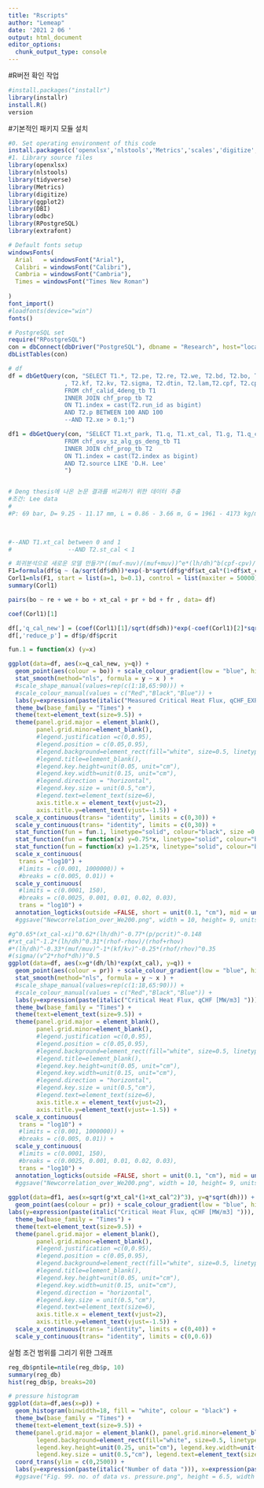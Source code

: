 ```yaml
---
title: "Rscripts"
author: "Lemeap"
date: '2021 2 06 '
output: html_document
editor_options: 
  chunk_output_type: console
---
```


#R버전 확인 작업
```r

#install.packages("installr")
library(installr)
install.R()
version
```

#기본적인 패키지 모듈 설치
```r
#0. Set operating environment of this code
install.packages(c('openxlsx','nlstools','Metrics','scales','digitize','tidyverse','DBI','odbc','RPostgreSQL', 'extrafont'))
#1. Library source files
library(openxlsx)
library(nlstools)
library(tidyverse)
library(Metrics)
library(digitize)
library(ggplot2)
library(DBI)
library(odbc)
library(RPostgreSQL)
library(extrafont)

# Default fonts setup
windowsFonts(
  Arial   = windowsFont("Arial"),
  Calibri = windowsFont("Calibri"),
  Cambria = windowsFont("Cambria"),
  Times = windowsFont("Times New Roman")
  
)
font_import()
#loadfonts(device="win")
fonts()
```

```r
# PostgreSQL set
require("RPostgreSQL")
con = dbConnect(dbDriver("PostgreSQL"), dbname = "Research", host="localhost", port=5432, user="postgres", password="1234")
dbListTables(con)

# df
df = dbGetQuery(con, "SELECT T1.*, T2.pe, T2.re, T2.we, T2.bd, T2.bo, T2.fr, T2.ca, T2.pr, T2.p, T2.pcrit, T2.rhof, T2.rhov, T2.muf, T2.muv
                , T2.kf, T2.kv, T2.sigma, T2.dtin, T2.lam,T2.cpf, T2.cpv, T2.tsat, T2.v
                FROM chf_calid_4deng_tb T1
                INNER JOIN chf_prop_tb T2
                ON T1.index = cast(T2.run_id as bigint)
                AND T2.p BETWEEN 100 AND 100
                --AND T2.xe > 0.1;")

df1 = dbGetQuery(con, "SELECT T1.xt_park, T1.q, T1.xt_cal, T1.g, T1.q_cal, T2.pe, T2.re, T2.we, T2.bd, T2.bo, T2.fr, T2.ca, T2.pr, T2.p, T2.pcrit, T2.rhof, T2.rhov, T2.muf, T2.muv, T1.dh, T1.lh, T1.xi, T2.kf, T2.kv, T2.sigma, T2.dtin, T2.lam,T2.cpf, T2.cpv, T2.tsat, T2.v
                FROM chf_osv_sz_alg_gs_deng_tb T1
                INNER JOIN chf_prop_tb T2
                ON T1.index = cast(T2.index as bigint)
                AND T2.source LIKE 'D.H. Lee'
                ")


# Deng thesis에 나온 논문 결과를 비교하기 위한 데이터 추출
#조건: Lee data
#
#P: 69 bar, D= 9.25 - 11.17 mm, L = 0.86 - 3.66 m, G = 1961 - 4173 kg/m2s, Xin = -0.26 - -0.008, Xe = 0 - 0.47


                
#--AND T1.xt_cal between 0 and 1
#                --AND T2.st_cal < 1
```

```r
# 회귀분석으로 새로운 모델 만들기*((muf-muv)/(muf+muv))^e*(lh/dh)^b(cpf-cpv)/(cpf+cpv))^c
F1=formula(df$q ~ (a/sqrt(df$dh))*exp(-b*sqrt(df$g*df$xt_cal*(1+df$xt_cal^2)^3))) #*((kf-kv)/(kf+kv))^c *((rhof-rhov)/(rhof+rhov))^d*((muf-muv)/(muf+muv))^e)
Corl1=nls(F1, start = list(a=1, b=0.1), control = list(maxiter = 50000),data = df)
summary(Corl1)

pairs(bo ~ re + we + bo + xt_cal + pr + bd + fr , data= df)

coef(Corl1)[1]

```

```r

df[,'q_cal_new'] = (coef(Corl1)[1]/sqrt(df$dh))*exp(-coef(Corl1)[2]*sqrt(df$g*df$xt_cal*(1+df$xt_cal^2)^3))
df[,'reduce_p'] = df$p/df$pcrit

```

```r
fun.1 = function(x) (y=x)

ggplot(data=df, aes(x=q_cal_new, y=q)) +
  geom_point(aes(colour = bo)) + scale_colour_gradient(low = "blue", high = "red") +
  stat_smooth(method="nls", formula = y ~ x ) +
  #scale_shape_manual(values=rep(c(1:18,65:90))) +
  #scale_colour_manual(values = c("Red","Black","Blue")) +
  labs(y=expression(paste(italic("Measured Critical Heat Flux, qCHF_EXP [MW/m3] "))), x=expression(paste(italic("Calculated Critical Heat Flux, qCHF_CAL [MW/m3] ")))) +
  theme_bw(base_family = "Times") +
  theme(text=element_text(size=9.5)) +
  theme(panel.grid.major = element_blank(),
        panel.grid.minor=element_blank(),
        #legend.justification =c(0,0.95), 
        #legend.position = c(0.05,0.95),
        #legend.background=element_rect(fill="white", size=0.5, linetype="solid", colour = "black"),
        #legend.title=element_blank(),
        #legend.key.height=unit(0.05, unit="cm"),
        #legend.key.width=unit(0.15, unit="cm"),
        #legend.direction = "horizontal", 
        #legend.key.size = unit(0.5,"cm"),
        #legend.text=element_text(size=6), 
        axis.title.x = element_text(vjust=2),
        axis.title.y=element_text(vjust=-1.5)) +
  scale_x_continuous(trans= "identity", limits = c(0,30)) +
  scale_y_continuous(trans= "identity", limits = c(0,30)) +
  stat_function(fun = fun.1, linetype="solid", colour="black", size =0.3) + #xlim=c(0.0004,0.12) 
  stat_function(fun = function(x) y=0.75*x, linetype="solid", colour="black", size =0.3) + #xlim=c(0.0004,0.12)
  stat_function(fun = function(x) y=1.25*x, linetype="solid", colour="black", size =0.3) #xlim=c(0.0004,0.12)
  scale_x_continuous(
   trans = "log10") +
   #limits = c(0.001, 1000000)) +
   #breaks = c(0.005, 0.01)) +
  scale_y_continuous(
   #limits = c(0.0001, 150),
   #breaks = c(0.0025, 0.001, 0.01, 0.02, 0.03),
   trans = "log10") +
  annotation_logticks(outside =FALSE, short = unit(0.1, "cm"), mid = unit(0.2, "cm"), base = 10, scaled = TRUE)
  #ggsave("Newcorrelation_over_We200.png", width = 10, height= 9, units = "cm", dpi=1200)
```

```r
#g^0.65*(xt_cal-xi)^0.62*(lh/dh)^-0.77*(p/pcrit)^-0.148
#*xt_cal^-1.2*(lh/dh)^0.31*(rhof-rhov)/(rhof+rhov)
#*(lh/dh)^-0.33*(muf/muv)^-1*(kf/kv)^-0.25*(rhof/rhov)^0.35
#(sigma/(v^2*rhof*dh))^0.5
ggplot(data=df, aes(x=g*(dh/lh)*exp(xt_cal), y=q)) +
  geom_point(aes(colour = pr)) + scale_colour_gradient(low = "blue", high = "red") +
  stat_smooth(method="nls", formula = y ~ x ) +
  #scale_shape_manual(values=rep(c(1:18,65:90))) +
  #scale_colour_manual(values = c("Red","Black","Blue")) +
  labs(y=expression(paste(italic("Critical Heat Flux, qCHF [MW/m3] "))), x=expression(paste(italic("GXt")))) +
  theme_bw(base_family = "Times") +
  theme(text=element_text(size=9.5)) +
  theme(panel.grid.major = element_blank(),
        panel.grid.minor=element_blank(),
        #legend.justification =c(0,0.95), 
        #legend.position = c(0.05,0.95),
        #legend.background=element_rect(fill="white", size=0.5, linetype="solid", colour = "black"),
        #legend.title=element_blank(),
        #legend.key.height=unit(0.05, unit="cm"),
        #legend.key.width=unit(0.15, unit="cm"),
        #legend.direction = "horizontal", 
        #legend.key.size = unit(0.5,"cm"),
        #legend.text=element_text(size=6), 
        axis.title.x = element_text(vjust=2),
        axis.title.y=element_text(vjust=-1.5)) +
  scale_x_continuous(
   trans = "log10") +
   #limits = c(0.001, 1000000)) +
   #breaks = c(0.005, 0.01)) +
  scale_y_continuous(
   #limits = c(0.0001, 150),
   #breaks = c(0.0025, 0.001, 0.01, 0.02, 0.03),
   trans = "log10") +
  annotation_logticks(outside =FALSE, short = unit(0.1, "cm"), mid = unit(0.2, "cm"), base = 10, scaled = TRUE)
  #ggsave("Newcorrelation_over_We200.png", width = 10, height= 9, units = "cm", dpi=1200)
  
ggplot(data=df1, aes(x=sqrt(g*xt_cal*(1+xt_cal^2)^3), y=q*sqrt(dh))) +
  geom_point(aes(colour = pr)) + scale_colour_gradient(low = "blue", high = "red") +
labs(y=expression(paste(italic("Critical Heat Flux, qCHF [MW/m3] "))), x=expression(paste(italic("GXt")))) +
  theme_bw(base_family = "Times") +
  theme(text=element_text(size=9.5)) +
  theme(panel.grid.major = element_blank(),
        panel.grid.minor=element_blank(),
        #legend.justification =c(0,0.95), 
        #legend.position = c(0.05,0.95),
        #legend.background=element_rect(fill="white", size=0.5, linetype="solid", colour = "black"),
        #legend.title=element_blank(),
        #legend.key.height=unit(0.05, unit="cm"),
        #legend.key.width=unit(0.15, unit="cm"),
        #legend.direction = "horizontal", 
        #legend.key.size = unit(0.5,"cm"),
        #legend.text=element_text(size=6), 
        axis.title.x = element_text(vjust=2),
        axis.title.y=element_text(vjust=-1.5)) +
  scale_x_continuous(trans= "identity", limits = c(0,40)) +
  scale_y_continuous(trans= "identity", limits = c(0,0.6)) 

```



실험 조건 범위를 그리기 위한 그래프
```r
reg_db$pntile=ntile(reg_db$p, 10)
summary(reg_db) 
hist(reg_db$p, breaks=20)

# pressure histogram
ggplot(data=df,aes(x=p)) +
  geom_histogram(binwidth=18, fill = "white", colour = "black") +
  theme_bw(base_family = "Times") +
  theme(text=element_text(size=9.5)) +
  theme(panel.grid.major = element_blank(), panel.grid.minor=element_blank(), legend.justification =c(0,0.05), legend.position = c(0.45,0.75),
        legend.background=element_rect(fill="white", size=0.5, linetype="solid", colour = "black"), legend.title=element_blank(),
        legend.key.height=unit(0.25, unit="cm"), legend.key.width=unit(0.15, unit="cm"), legend.direction = "horizontal", 
        legend.key.size = unit(0.5,"cm"), legend.text=element_text(size=6), axis.title.x = element_text(vjust=2)) +
  coord_trans(ylim = c(0,2500)) +
  labs(y=expression(paste(italic("Number of data "))), x=expression(paste(italic("Pressure  "), italic(" [bar]"))))
  #ggsave("Fig. 99. no. of data vs. pressure.png", height = 6.5, width = 8, unit = "cm", dpi = 1200)
```

